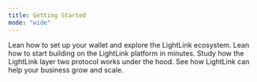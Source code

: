 ```yaml
---
title: Getting Started
mode: "wide"
---
```


<CardGroup cols={2}>
  <Card title="User Documentation" icon="user" href="user">
    Lean how to set up your wallet and explore the LightLink ecosystem.
  </Card>
  <Card title="Developer Documentation" icon="code" href="developer">
    Lean how to start building on the LightLink platform in minutes.
  </Card>
  <Card
    title="Technical Deep Dive Documentation"
    icon="microscope"
    href="technical-deep-dive"
  >
    Study how the LightLink layer two protocol works under the hood.
  </Card>
  <Card title="Enterprise Documentation" icon="building" href="enterprise">
    See how LightLink can help your business grow and scale.
  </Card>
</CardGroup>
